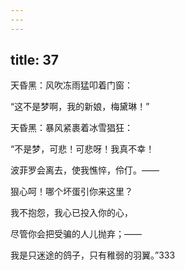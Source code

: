 ```yaml
---
---
---
```

title: 37
---




天昏黑：风吹冻雨猛叩着门窗：

“这不是梦啊，我的新娘，梅黛琳！”

天昏黑：暴风紧裹着冰雪猖狂：

“不是梦，可悲！可悲呀！我真不幸！

波菲罗会离去，使我憔悴，伶仃。——

狠心呵！哪个坏蛋引你来这里？

我不抱怨，我心已投入你的心，

尽管你会把受骗的人儿抛弃；——

我是只迷途的鸽子，只有稚弱的羽翼。”333